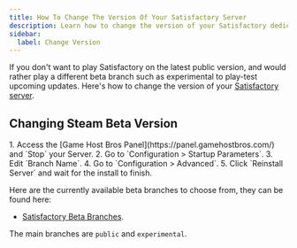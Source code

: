 ```yaml
---
title: How To Change The Version Of Your Satisfactory Server
description: Learn how to change the version of your Satisfactory dedicated server.
sidebar:
  label: Change Version
---
```


If you don't want to play Satisfactory on the latest public version, and would rather play a different beta branch such as experimental to play-test upcoming updates. Here's how to change the version of your [Satisfactory server](https://www.gamehostbros.com/satisfactory-server-hosting/). 

## Changing Steam Beta Version

<Steps>
1. Access the [Game Host Bros Panel](https://panel.gamehostbros.com/) and `Stop` your Server.
2. Go to `Configuration > Startup Parameters`.
3. Edit `Branch Name`.
4. Go to `Configuration > Advanced`.
5. Click `Reinstall Server` and wait for the install to finish.
</Steps>

Here are the currently available beta branches to choose from, they can be found here:

- [Satisfactory Beta Branches](https://steamdb.info/app/1690800/depots/#branches).

The main branches are `public` and `experimental`.